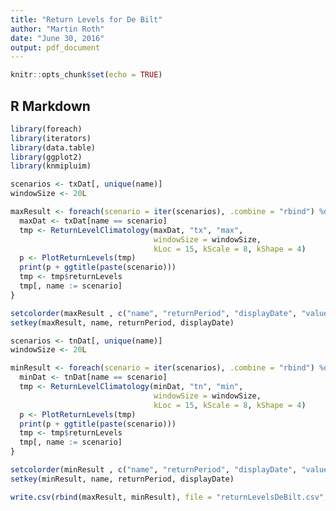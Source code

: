 ```yaml
---
title: "Return Levels for De Bilt"
author: "Martin Roth"
date: "June 30, 2016"
output: pdf_document
---
```


```r
knitr::opts_chunk$set(echo = TRUE)
```

## R Markdown
```r
library(foreach)
library(iterators)
library(data.table)
library(ggplot2)
library(knmipluim)
```

```r
scenarios <- txDat[, unique(name)]
windowSize <- 20L

maxResult <- foreach(scenario = iter(scenarios), .combine = "rbind") %do% {
  maxDat <- txDat[name == scenario]
  tmp <- ReturnLevelClimatology(maxDat, "tx", "max",
                                windowSize = windowSize,
                                kLoc = 15, kScale = 8, kShape = 4)
  p <- PlotReturnLevels(tmp)
  print(p + ggtitle(paste(scenario)))
  tmp <- tmp$returnLevels
  tmp[, name := scenario]
}

setcolorder(maxResult , c("name", "returnPeriod", "displayDate", "value"))
setkey(maxResult, name, returnPeriod, displayDate)

```

```r
scenarios <- tnDat[, unique(name)]
windowSize <- 20L

minResult <- foreach(scenario = iter(scenarios), .combine = "rbind") %do% {
  minDat <- tnDat[name == scenario]
  tmp <- ReturnLevelClimatology(minDat, "tn", "min",
                                windowSize = windowSize,
                                kLoc = 15, kScale = 8, kShape = 4)
  p <- PlotReturnLevels(tmp)
  print(p + ggtitle(paste(scenario)))
  tmp <- tmp$returnLevels
  tmp[, name := scenario]
}

setcolorder(minResult , c("name", "returnPeriod", "displayDate", "value"))
setkey(minResult, name, returnPeriod, displayDate)

```


```r
write.csv(rbind(maxResult, minResult), file = "returnLevelsDeBilt.csv", row.names=FALSE)
```


